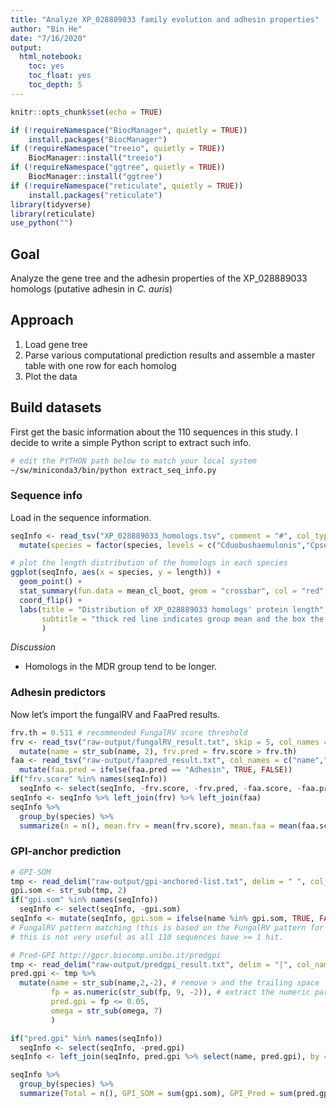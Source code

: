 ```yaml
---
title: "Analyze XP_028889033 family evolution and adhesin properties"
author: "Bin He"
date: "7/16/2020"
output: 
  html_notebook:
    toc: yes
    toc_float: yes
    toc_depth: 5
---
```


```r
knitr::opts_chunk$set(echo = TRUE)
```

```r
if (!requireNamespace("BiocManager", quietly = TRUE))
    install.packages("BiocManager")
if (!requireNamespace("treeio", quietly = TRUE))
    BiocManager::install("treeio")
if (!requireNamespace("ggtree", quietly = TRUE))
    BiocManager::install("ggtree")
if (!requireNamespace("reticulate", quietly = TRUE))
    install.packages("reticulate")
library(tidyverse)
library(reticulate)
use_python("")
```

## Goal

Analyze the gene tree and the adhesin properties of the XP_028889033 homologs (putative adhesin in _C. auris_)

## Approach
1. Load gene tree
1. Parse various computational prediction results and assemble a master table with one row for each homolog
1. Plot the data

## Build datasets
First get the basic information about the 110 sequences in this study. I decide to write a simple Python script to extract such info.
```bash
# edit the PYTHON path below to match your local system
~/sw/miniconda3/bin/python extract_seq_info.py
```

### Sequence info
Load in the sequence information.
```r
seqInfo <- read_tsv("XP_028889033_homologs.tsv", comment = "#", col_types = "ccci") %>% 
  mutate(species = factor(species, levels = c("Cduobushaemulonis","Cpseudohaemulonis","Chaemuloni","Cauris","Clusitaniae","Dhansenii","Cparapsilosis","Lelongisporus","Ctropicalis","Cdubliniensis","Calbicans","Sstipitis","Ncastellii","Cglabrata")))
```

```r
# plot the length distribution of the homologs in each species
ggplot(seqInfo, aes(x = species, y = length)) + 
  geom_point() + 
  stat_summary(fun.data = mean_cl_boot, geom = "crossbar", col = "red", width = 0.5) + 
  coord_flip() +
  labs(title = "Distribution of XP_028889033 homologs' protein length",
       subtitle = "thick red line indicates group mean and the box the 95% confidence interval by bootstrapping"
       )
```
_Discussion_

- Homologs in the MDR group tend to be longer.

### Adhesin predictors
Now let's import the fungalRV and FaaPred results.
```r
frv.th = 0.511 # recommended FungalRV score threshold
frv <- read_tsv("raw-output/fungalRV_result.txt", skip = 5, col_names = c("name","frv.score"), col_types = "cd") %>% 
  mutate(name = str_sub(name, 2), frv.pred = frv.score > frv.th)
faa <- read_tsv("raw-output/faapred_result.txt", col_names = c("name","faa.score","faa.pred"), col_types = "cdc") %>% 
  mutate(faa.pred = ifelse(faa.pred == "Adhesin", TRUE, FALSE))
if("frv.score" %in% names(seqInfo))
  seqInfo <- select(seqInfo, -frv.score, -frv.pred, -faa.score, -faa.pred)
seqInfo <- seqInfo %>% left_join(frv) %>% left_join(faa)
seqInfo %>% 
  group_by(species) %>% 
  summarize(n = n(), mean.frv = mean(frv.score), mean.faa = mean(faa.score), fungalRV = sum(frv.score > 0.511), faapred = sum(faa.pred), both = sum(frv.score > 0.55 & faa.pred))
```



### GPI-anchor prediction

```r
# GPI-SOM
tmp <- read_delim("raw-output/gpi-anchored-list.txt", delim = " ", col_names = FALSE) %>% pull(X1)
gpi.som <- str_sub(tmp, 2)
if("gpi.som" %in% names(seqInfo))
  seqInfo <- select(seqInfo, -gpi.som)
seqInfo <- mutate(seqInfo, gpi.som = ifelse(name %in% gpi.som, TRUE, FALSE))
# FungalRV pattern matching (this is based on the FungalRV pattern for fungal GPI-anchor sequences)
# this is not very useful as all 110 sequences have >= 1 hit.

# Pred-GPI http://gpcr.biocomp.unibo.it/predgpi
tmp <- read_delim("raw-output/predgpi_result.txt", delim = "|", col_names = c("name","fp","omega"))
pred.gpi <- tmp %>% 
  mutate(name = str_sub(name,2,-2), # remove > and the trailing space
         fp = as.numeric(str_sub(fp, 9, -2)), # extract the numeric part
         pred.gpi = fp <= 0.05,
         omega = str_sub(omega, 7)
         )

if("pred.gpi" %in% names(seqInfo))
  seqInfo <- select(seqInfo, -pred.gpi)
seqInfo <- left_join(seqInfo, pred.gpi %>% select(name, pred.gpi), by = c("name"="name"))

seqInfo %>% 
  group_by(species) %>% 
  summarize(Total = n(), GPI_SOM = sum(gpi.som), GPI_Pred = sum(pred.gpi), Both = sum(gpi.som & pred.gpi))
```

